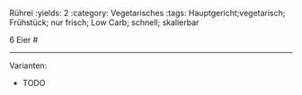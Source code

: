 Rührei
:yields: 2
:category: Vegetarisches
:tags: Hauptgericht;vegetarisch; Frühstück; nur frisch; Low Carb; schnell; skalierbar

6 Eier
#

---
Varianten:

* TODO
